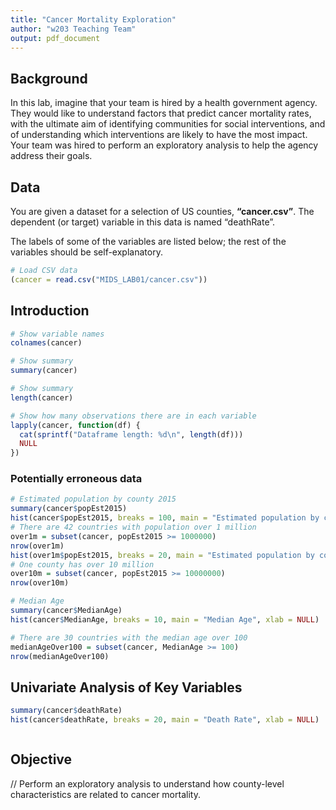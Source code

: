 ```yaml
---
title: "Cancer Mortality Exploration"
author: "w203 Teaching Team"
output: pdf_document
---
```


## Background

In this lab, imagine that your team is hired by a health government agency. They would like to understand factors that predict cancer mortality rates, with the ultimate aim of identifying communities for social interventions, and of understanding which interventions are likely to have the most impact.  Your team was hired to perform an exploratory analysis to help the agency address their goals.


## Data

You are given a dataset for a selection of US counties, **"cancer.csv"**.  The dependent (or target) variable in this data is named "deathRate".

The labels of some of the variables are listed below; the rest of the variables should be self-explanatory.

```r
# Load CSV data
(cancer = read.csv("MIDS_LAB01/cancer.csv"))
```

## Introduction

```r
# Show variable names
colnames(cancer)
```

```r
# Show summary
summary(cancer)
```

```r
# Show summary
length(cancer)
```

```r
# Show how many observations there are in each variable
lapply(cancer, function(df) {
  cat(sprintf("Dataframe length: %d\n", length(df)))
  NULL
})
```

### Potentially erroneous data

```r
# Estimated population by county 2015
summary(cancer$popEst2015)
hist(cancer$popEst2015, breaks = 100, main = "Estimated population by county 2015", xlab = NULL)
# There are 42 countries with population over 1 million
over1m = subset(cancer, popEst2015 >= 1000000)
nrow(over1m)
hist(over1m$popEst2015, breaks = 20, main = "Estimated population by county 2015", xlab = NULL)
# One county has over 10 million
over10m = subset(cancer, popEst2015 >= 10000000)
nrow(over10m)
```

```r
# Median Age
summary(cancer$MedianAge)
hist(cancer$MedianAge, breaks = 10, main = "Median Age", xlab = NULL)

# There are 30 countries with the median age over 100
medianAgeOver100 = subset(cancer, MedianAge >= 100)
nrow(medianAgeOver100)
```

## Univariate Analysis of Key Variables

```r
summary(cancer$deathRate)
hist(cancer$deathRate, breaks = 20, main = "Death Rate", xlab = NULL)
```

```r
```

## Objective

// Perform an exploratory analysis to understand how county-level characteristics are related to cancer mortality.